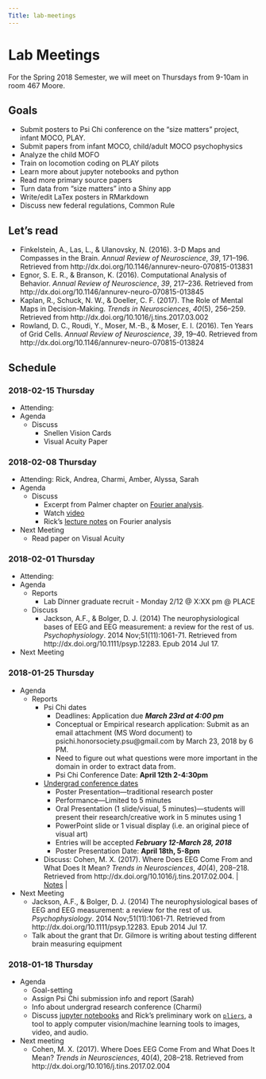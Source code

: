 ```yaml
---
Title: lab-meetings
---
```


# Lab Meetings

For the Spring 2018 Semester, we will meet on Thursdays from 9-10am in room 467 Moore.

## Goals

- Submit posters to Psi Chi conference on the "size matters" project, infant MOCO, PLAY.
- Submit papers from infant MOCO, child/adult MOCO psychophysics
- Analyze the child MOFO
- Train on locomotion coding on PLAY pilots
- Learn more about jupyter notebooks and python
- Read more primary source papers
- Turn data from "size matters" into a Shiny app
- Write/edit LaTex posters in RMarkdown
- Discuss new federal regulations, Common Rule

## Let's read

- Finkelstein, A., Las, L., & Ulanovsky, N. (2016). 3-D Maps and Compasses in the Brain. *Annual Review of Neuroscience*, *39*, 171–196. Retrieved from http://dx.doi.org/10.1146/annurev-neuro-070815-013831
- Egnor, S. E. R., & Branson, K. (2016). Computational Analysis of Behavior. *Annual Review of Neuroscience*, *39*, 217–236. Retrieved from http://dx.doi.org/10.1146/annurev-neuro-070815-013845
- Kaplan, R., Schuck, N. W., & Doeller, C. F. (2017). The Role of Mental Maps in Decision-Making. *Trends in Neurosciences*, *40*(5), 256–259. Retrieved from http://dx.doi.org/10.1016/j.tins.2017.03.002
- Rowland, D. C., Roudi, Y., Moser, M.-B., & Moser, E. I. (2016). Ten Years of Grid Cells. *Annual Review of Neuroscience*, *39*, 19–40. Retrieved from http://dx.doi.org/10.1146/annurev-neuro-070815-013824

## Schedule

### 2018-02-15 Thursday

- Attending: 
- Agenda
    - Discuss
        - Snellen Vision Cards
        - Visual Acuity Paper



### 2018-02-08 Thursday

- Attending: Rick, Andrea, Charmi, Amber, Alyssa, Sarah
- Agenda
    - Discuss
        - Excerpt from Palmer chapter on [Fourier analysis](pdfs/20180202145140744.pdf).
        - Watch [video](https://youtu.be/spUNpyF58BY)
        - Rick's [lecture notes](https://psu-psychology.github.io/psy-525-vision-spring-2017/slides/2018-01-29-retinal-image.html#34) on Fourier analysis
        
- Next Meeting 
    - Read paper on Visual Acuity

### 2018-02-01 Thursday

- Attending:
- Agenda  
    - Reports
        - Lab Dinner graduate recruit - Monday 2/12 @ X:XX pm @ PLACE  
    - Discuss
        - Jackson, A.F., & Bolger, D. J. (2014) The neurophysiological bases of EEG and EEG measurement: a review for the rest of us. *Psychophysiology*. 2014 Nov;51(11):1061-71. Retrieved from http://dx.doi.org/10.1111/psyp.12283. Epub 2014 Jul 17.

- Next Meeting

### 2018-01-25 Thursday

- Agenda
    - Reports
        - Psi Chi dates
            - Deadlines: Application due ***March 23rd at 4:00 pm***
            - Conceptual or Empirical research application: Submit as an email attachment (MS Word document) to psichi.honorsociety.psu@gmail.com by March 23, 2018 by 6 PM.
            - Need to figure out what questions were more important in the domain in order to extract data from.
            - Psi Chi Conference Date: **April 12th 2-4:30pm**
        - [Undergrad conference dates](https://undergradresearch.psu.edu/exhibition/)
             - Poster Presentation—traditional research poster
             - Performance—Limited to 5 minutes
             - Oral Presentation (1 slide/visual, 5 minutes)—students will present their research/creative work in 5 minutes using 1
             - PowerPoint slide or 1 visual display (i.e. an original piece of visual art)
             - Entries will be accepted ***February 12-March 28, 2018***
             - Poster Presentation Date: **April 18th, 5-8pm**
      - Discuss: Cohen, M. X. (2017). Where Does EEG Come From and What Does It Mean? *Trends in Neurosciences*, *40*(4), 208–218. Retrieved from http://dx.doi.org/10.1016/j.tins.2017.02.004. | [Notes](lab-mtgs/notes-cohen-2017.html) |
- Next Meeting
    - Jackson, A.F., & Bolger, D. J. (2014) The neurophysiological bases of EEG and EEG measurement: a review for the rest of us. *Psychophysiology*. 2014 Nov;51(11):1061-71. Retrieved from http://dx.doi.org/10.1111/psyp.12283. Epub 2014 Jul 17.
    - Talk about the grant that Dr. Gilmore is writing about testing different brain measuring equipment

### 2018-01-18 Thursday

- Agenda
    - Goal-setting
    - Assign Psi Chi submission info and report (Sarah)
    - Info about undergrad research conference (Charmi)
    - Discuss [jupyter notebooks](http://jupyter.org) and Rick's preliminary work on [`pliers`](https://github.com/tyarkoni/pliers), a tool to apply computer vision/machine learning tools to images, video, and audio.
- Next meeting
    - Cohen, M. X. (2017). Where Does EEG Come From and What Does It Mean? *Trends in Neurosciences*, 40(4), 208–218. Retrieved from http://dx.doi.org/10.1016/j.tins.2017.02.004
    
